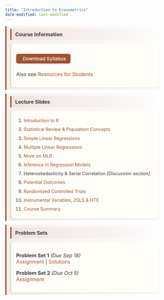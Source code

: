```yaml
---
title: "Introduction to Econometrics"
date-modified: last-modified
---
```


::: {.course-section}
## <i class="bi bi-journal-text"></i> Course Information {.section-header}

::: {.resource-card}
<a href="/teachingmaterials/UG_intro_metrics/Alam_Econ265_Syllabus_F25.pdf" class="btn btn-primary">
<i class="bi bi-filetype-pdf"></i> Download Syllabus
</a>

Also see [<i class="bi bi-box-arrow-up-right"></i> Resources for Students](/morepages/resourcesforugstudents.qmd)
:::
:::

::: {.course-section}
## <i class="bi bi-easel2"></i> Lecture Slides {.section-header}

::: {.resource-card}
1. [Introduction to R](/teachingmaterials/UG_intro_metrics/01_introRv2.qmd)
2. [Statistical Review & Population Concepts](/teachingmaterials/UG_intro_metrics/02_stat_review.pdf)
3. [Simple Linear Regressions](/teachingmaterials/UG_intro_metrics/03_regression.qmd)
4. [Multiple Linear Regressions](/teachingmaterials/UG_intro_metrics/04_mlr.qmd)
5. [More on MLR](/teachingmaterials/UG_intro_metrics/06_mlrvariants.qmd)
6. [Inference in Regression Models](/teachingmaterials/UG_intro_metrics/05_inference.qmd)
7. Heteroskedasticity & Serial Correlation *[Discussion section]*
8. [Potential Outcomes](/teachingmaterials/UG_intro_metrics/07_potentialoutcomes.pdf)
9. [Randomized Controlled Trials](/teachingmaterials/UG_intro_metrics/08_RCT.pdf)
10. [Instrumental Variables, 2SLS & HTE](/teachingmaterials/UG_intro_metrics/09_IV_HTE.pdf)
11. [Course Summary](/teachingmaterials/UG_intro_metrics/summary.pdf)
:::
:::

::: {.course-section}
## <i class="bi bi-pencil-square"></i> Problem Sets {.section-header}

::: {.resource-card}
**Problem Set 1** *(Due Sep 18)*  
[<i class="bi bi-file-earmark-text"></i> Assignment](/teachingmaterials/UG_intro_metrics/ps/ugmetricsps1.qmd) | 
[<i class="bi bi-check-circle"></i> Solutions](/teachingmaterials/UG_intro_metrics/pssol/ps1sol.qmd)

**Problem Set 2** *(Due Oct 5)*  
[<i class="bi bi-file-earmark-text"></i> Assignment](/teachingmaterials/UG_intro_metrics/ps/ugmetricsps2.qmd)
:::
:::

<style>
.course-section {
  margin-bottom: 1.25rem;
}

.section-header {
  padding: 0.5rem 0.75rem;
  background: linear-gradient(to right, rgba(160, 82, 45, 0.08), transparent);
  border-left: 4px solid #A0522D;  /* Rust color */
  border-radius: 0 8px 8px 0;
  color: #3A3A3A;  /* Soft dark gray */
  margin-bottom: 0.75rem;
  margin-top: 0;
  font-size: 1.0rem;
}

.resource-card {
  background: #FFFDF8;  /* Very light cream */
  border-radius: 8px;
  padding: 1rem;
  box-shadow: 0 2px 4px rgba(0,0,0,0.08);
  border-left: 3px solid #E6D4B8;  /* Light tan */
  transition: all 0.3s ease;
}

.resource-card:hover {
  box-shadow: 0 4px 6px rgba(0,0,0,0.12);
  border-left-color: #A0522D;  /* Rust on hover */
  transform: translateX(2px);
}

.resource-card ol, .resource-card ul {
  margin: 0;
  padding-left: 1.5rem;
  line-height: 1.4;
}

.resource-card li {
  padding: 0.25rem 0; 
  font-size: 0.9rem;
  color: #3A3A3A;  /* Soft dark gray for text */
}

.resource-card a {
  color: #A0522D;  /* Rust for links */
  text-decoration: none;
  transition: color 0.2s ease;
}

.resource-card a:hover {
  color: #8B4513;  /* Darker brown on hover */
  text-decoration: underline;
}

/* Button styling */
.btn-primary {
  background: #A0522D !important;  /* Rust */
  border-color: #A0522D !important;
  color: white !important;
  padding: 0.4rem 0.9rem; 
  text-decoration: none !important;
  display: inline-block;
  margin-bottom: 0.5rem; 
  border-radius: 6px;
  font-weight: 500;
  font-size: 0.95rem; 
  transition: all 0.2s ease;
}

.btn-primary:hover {
  background: #8B4513 !important;  /* Darker brown */
  border-color: #8B4513 !important;
  color: white !important;
  text-decoration: none !important;
  transform: translateY(-1px);
  box-shadow: 0 2px 4px rgba(139, 69, 19, 0.2);
}

.btn-primary i {
  margin-right: 0.4rem;
  color: white !important;
}

/* Headers */
h2 {
  margin-top: 0 !important;
  color: #3A3A3A;
}
</style>

<link rel="stylesheet" href="https://cdn.jsdelivr.net/npm/bootstrap-icons@1.11.0/font/bootstrap-icons.css">